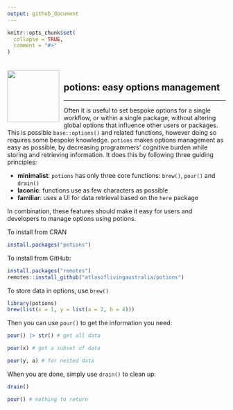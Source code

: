 ```yaml
---
output: github_document
---
```


<!-- README.md is generated from README.Rmd. Please edit that file -->

```r
knitr::opts_chunk$set(
  collapse = TRUE,
  comment = "#>"
)
```

<img src="man/figures/logo.png" align="left" style="margin: 20px 10px 0px 0px;" alt="" width="120"/><br><h2>potions: easy options management</h2>

---

Often it is useful to set bespoke options for a single workflow, or within a 
single package, without altering global options that influence other users or 
packages. This is possible `base::options()` and related functions, however 
doing so requires some bespoke knowledge. `potions` makes options management 
as easy as possible, by decreasing programmers' cognitive burden while storing 
and retrieving information. It does this by following three guiding principles:

- **minimalist**: `potions` has only three core functions: `brew()`, `pour()` and `drain()`
- **laconic**: functions use as few characters as possible
- **familiar**: uses a UI for data retrieval based on the `here` package

In combination, these features should make it easy for users and developers to 
manage options using potions.

To install from CRAN
```r
install.packages("potions")
```

To install from GitHub:
```r
install.packages("remotes")
remotes::install_github("atlasoflivingaustralia/potions")
```

To store data in options, use `brew()`
```r
library(potions)
brew(list(x = 1, y = list(a = 2, b = 4)))
```
  
Then you can use `pour()` to get the information you need:
```r
pour() |> str() # get all data

pour(x) # get a subset of data

pour(y, a) # for nested data
```

When you are done, simply use `drain()` to clean up:
```r
drain()

pour() # nothing to return
```
